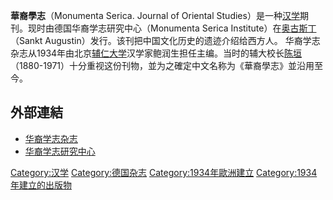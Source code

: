 '''華裔學志'''（Monumenta Serica. Journal of Oriental Studies）是一种[[汉学|汉学]]期刊。现时由德国华裔学志研究中心（Monumenta Serica Institute）在[[圣奥古斯丁_(德国)|奥古斯丁]]（Sankt Augustin）发行。该刊把中国文化历史的遗迹介绍给西方人。 
华裔学志杂志从1934年由北京[[天主教輔仁大學|辅仁大学]]汉学家鲍润生担任主编。当时的辅大校长[[陈垣|陈垣]]（1880-1971）十分重视这份刊物，並为之確定中文名称为《華裔學志》並沿用至今。

== 外部連結 ==
* [http://www.monumenta-serica.de/monumenta-serica/publications/journal/index.php 华裔学志杂志] {{Wayback|url=http://www.monumenta-serica.de/monumenta-serica/publications/journal/index.php |date=20210425182936 }}
* [http://monumenta-serica.eu 华裔学志研究中心] {{Wayback|url=http://monumenta-serica.eu/ |date=20110822111223 }}

[[Category:汉学|Category:汉学]]
[[Category:德国杂志|Category:德国杂志]]
[[Category:1934年歐洲建立|Category:1934年歐洲建立]]
[[Category:1934年建立的出版物|Category:1934年建立的出版物]]